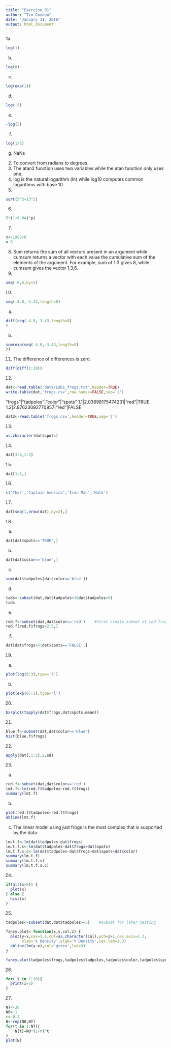 ```yaml
---
title: "Exercise_01"
author: "Tim Condon"
date: "January 31, 2016"
output: html_document
---
```


1a.
```r
log(1)
```
b.
```r
log(0)
```
c.
```r
log(exp(1))
```
d.
```r
log(-5)
```
e.
```r
-log(5)
```
f.
```r
log(1/5)
```
g. NaNs

2. To convert from radians to degrees.
3. The atan2 function uses two variables while the atan function only uses one.
4. log is the natural logarithm (ln) while log10 computes common logarithms with base 10.
5. 
```r
sqrt(5^2+13^2)
```
6. 
```r
5*(1+0.04)^pi
```
7.
```r
x<-1993/8
x-8
```
8. Sum returns the sum of all vectors present in an argument while cumsum returns a vector with each value the cumulative sum of the elements of the argument. For example, sum of 1:3 gives 8, while cumsum gives the vector 1,3,6.
9.
```r
seq(-6,6,by=2)
```
10.
```r
seq(-4.8,-3.43,length=8)
```
a.
```r
diff(seq(-4.8,-3.43,length=8)
)
```
b.
```r
sum(exp(seq(-4.8,-3.43,length=8)
))
```
11. The difference of differences is zero.
```r
diff(diff(1:10))
```
12.
```r
dat<-read.table('data/Lab1_frogs.txt',header=TRUE)
write.table(dat,'frogs.csv',row.names=FALSE,sep='|')
```
"frogs"|"tadpoles"|"color"|"spots"
1.1|2.03698175474231|"red"|TRUE
1.3|2.87623092770957|"red"|FALSE
```r
dat2<-read.table('frogs.csv',header=TRUE,sep='|')
```
13.
```r
as.character(dat$spots)
```
14.
```r
dat[3:8,1:3]
```
15.
```r
dat[1:3,]
```
16.
```r
c('Thor','Captain America','Iron Man','Hulk')
```
17.
```r
dat[seq(1,nrow(dat),by=2),]
```
18.
a.
```r
dat[dat$spots=='TRUE',]
```
b.
```r
dat[dat$color=='blue',]
```
c.
```r
sum(dat$tadpoles[dat$color=='blue'])
```
d.
```r
tads<-subset(dat,dat$tadpoles>3&dat$tadpoles<5)
tads
```
e.
```r
red.f<-subset(dat,dat$color=='red')    #first create subset of red frogs
red.f[red.f$frogs<2.5,]
```
f.
```r
dat[dat$frogs>5|dat$spots=='FALSE',]
```
19.
a.
```r
plot(log(0:3),type='l')
```
b.
```r
plot(exp(0:-3),type='l')
```
20.
```r
barplot(tapply(dat$frogs,dat$spots,mean))
```
21.
```r
blue.f<-subset(dat,dat$color=='blue')
hist(blue.f$frogs)
```
22.
```r
apply(dat[,1:2],2,sd)
```
23.
a.
```r
red.f<-subset(dat,dat$color=='red')
lmt.f<-lm(red.f$tadpoles~red.f$frogs)
summary(lmt.f)
```
b.
```r
plot(red.f$tadpoles~red.f$frogs)
abline(lmt.f)
```
c. The linear model using just frogs is the most complex that is supported by the data.
```r
lm.t.f<-lm(dat$tadpoles~dat$frogs)
lm.t.f.s<-lm(dat$tadpoles~dat$frogs+dat$spots)
lm.t.f.s.c<-lm(dat$tadpoles~dat$frogs+dat$spots+dat$color)
summary(lm.t.f)
summary(lm.t.f.s)
summary(lm.t.f.s.c)
```
24.
```r
if(all(x>0)) {
  plot(x)  
} else {
  hist(x)
}
```
25.
```r
tadpoles<-subset(dat,dat$tadpoles>=5)    #subset for later testing

fancy.plot<-function(x,y,col,z) {
  plot(y~x,cex=1.5,col=as.character(col),pch=z+1,cex.axis=1.3,
       xlab='X Density',ylab='Y Density',cex.lab=1.3)
  abline(lm(y~x),col='green',lwd=3)
}

fancy.plot(tadpoles$frogs,tadpoles$tadpoles,tadpoles$color,tadpoles$spots)
```
26.
```r
for( i in 1:10){
  print(i+5)
}
```
27.
```r
NT<-20        
N0<-1              
r<-0.2            
N<-rep(N0,NT)
for(t in 1:NT){
    N[t]=N0*(1+r)^t    
}
plot(N)
```
